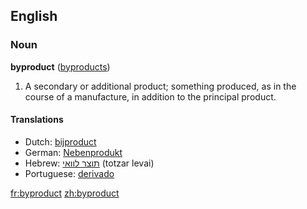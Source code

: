 ==English==
===Noun===
'''byproduct''' ([[byproducts]])

#A secondary or additional product; something produced, as in the course of a manufacture, in addition to the principal product.

====Translations====
*Dutch: [[bijproduct]]
*German: [[Nebenprodukt]]
*Hebrew: [[תוצר לוואי]] (totzar levai)
*Portuguese: [[derivado]]

[[fr:byproduct]]
[[zh:byproduct]]
